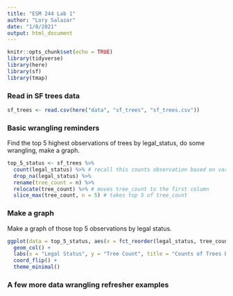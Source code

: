 ```yaml
---
title: "ESM 244 Lab 1"
author: "Lory Salazar"
date: "1/8/2021"
output: html_document
---
```


```r
knitr::opts_chunk$set(echo = TRUE)
library(tidyverse)
library(here)
library(sf)
library(tmap)
```

### Read in SF trees data

```r
sf_trees <- read.csv(here("data", "sf_trees", "sf_trees.csv"))
```


### Basic wrangling reminders

Find the top 5 highest observations of trees by legal_status, do some wrangling, make a graph.

```r
top_5_status <- sf_trees %>% 
  count(legal_status) %>% # recall this counts observation based on variables; combines group_by, summarize, and n
  drop_na(legal_status) %>% 
  rename(tree_count = n) %>% 
  relocate(tree_count) %>% # moves tree_count to the first column
  slice_max(tree_count, n = 5) # takes top 5 of tree_count
```

### Make a graph

Make a graph of those top 5 observations by legal status.

```r
ggplot(data = top_5_status, aes(x = fct_reorder(legal_status, tree_count), y = tree_count)) + # reorders the graph by tree_count instead of alphabetically
  geom_col() +
  labs(x = "Legal Status", y = "Tree Count", title = "Counts of Trees by Legal Status") +
  coord_flip() +
  theme_minimal()
```

### A few more data wrangling refresher examples



